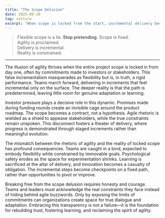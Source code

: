 ```yaml
---
title: "The Scope Delusion"
date: 2025-09-10
tag: culture
excerpt: "When scope is locked from the start, incremental delivery becomes theater. Here's why honesty matters."
---
```

> Flexible scope is a lie. **Stop pretending.**
> Scope is fixed.  
> Agility is proclaimed.  
> Delivery is incremental.  
> Reality is constrained.  
---

The illusion of agility thrives when the entire project scope is locked in from day one, often by commitments made to investors or stakeholders. This false incrementalism masquerades as flexibility but is, in truth, a rigid performance. Teams march forward, delivering in increments that feel incremental only on the surface. The deeper reality is that the path is predetermined, leaving little room for genuine adaptation or learning.

Investor pressure plays a decisive role in this dynamic. Promises made during funding rounds create an invisible cage around the product roadmap. The scope becomes a contract, not a hypothesis. Agile rhetoric is wielded as a shield to appease stakeholders, while the true constraints remain unspoken. This disconnect fosters a theater of delivery, where progress is demonstrated through staged increments rather than meaningful evolution.

The mismatch between the rhetoric of agility and the reality of locked scope has profound consequences. Teams are caught in a bind, expected to embody flexibility while constrained by immovable goals. Psychological safety erodes as the space for experimentation shrinks. Learning is sacrificed at the altar of delivery, and innovation becomes a casualty of obligation. The incremental steps become checkpoints on a fixed path, rather than opportunities to pivot or improve.

Breaking free from the scope delusion requires honesty and courage. Teams and leaders must acknowledge the real constraints they face instead of hiding behind agile buzzwords. Only by exposing the limits of commitments can organizations create space for true dialogue and adaptation. Embracing this transparency is not a failure—it is the foundation for rebuilding trust, fostering learning, and reclaiming the spirit of agility.
